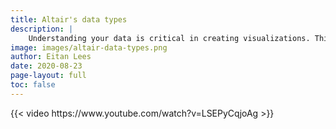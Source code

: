 ```yaml
---
title: Altair's data types
description: |
    Understanding your data is critical in creating visualizations. This video outlines Altair's data types and explains how they can influence the visualization process.
image: images/altair-data-types.png
author: Eitan Lees
date: 2020-08-23
page-layout: full
toc: false
---
```


{{< video https://www.youtube.com/watch?v=LSEPyCqjoAg >}}